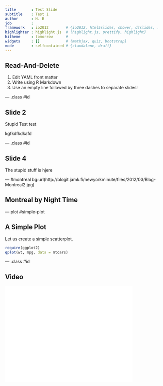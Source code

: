 ```yaml
---
title       : Test Slide
subtitle    : Test 1
author      : H. B
job         : 
framework   : io2012        # {io2012, html5slides, shower, dzslides, ...}
highlighter : highlight.js  # {highlight.js, prettify, highlight}
hitheme     : tomorrow      # 
widgets     : []            # {mathjax, quiz, bootstrap}
mode        : selfcontained # {standalone, draft}
---
```


## Read-And-Delete

1. Edit YAML front matter
2. Write using R Markdown
3. Use an empty line followed by three dashes to separate slides!

--- .class #id 

## Slide 2
Stupid Test test

 kgfkdfkdkafd

--- .class #id

## Slide 4

The stupid stuff is hjere

--- #montreal bg:url(http://blogit.jamk.fi/newyorkminute/files/2012/03/Blog-Montreal2.jpg)

## Montreal by Night Time

--- plot #simple-plot

## A Simple Plot ##

Let us create a simple scatterplot.

```r
require(ggplot2)
qplot(wt, mpg, data = mtcars)
```


--- .class #id

## Video

<iframe width="420" 
height="315" src="//www.youtube.com/embed/I95GOmLc7TA" 
frameborder="0" allowfullscreen></iframe>
